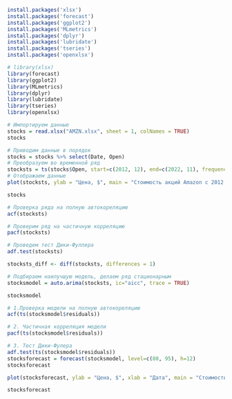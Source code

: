 ```{r}
install.packages('xlsx')
install.packages('forecast')
install.packages('ggplot2')
install.packages('MLmetrics')
install.packages('dplyr')
install.packages('lubridate')
install.packages('tseries')
install.packages('openxlsx')
```
```{r}
# library(xlsx)
library(forecast)
library(ggplot2)
library(MLmetrics)
library(dplyr)
library(lubridate)
library(tseries)
library(openxlsx)
```

```{r}
# Импортируем данные
stocks = read.xlsx("AMZN.xlsx", sheet = 1, colNames = TRUE)
stocks
```

```{r}
# Приводим данные в порядок
stocks = stocks %>% select(Date, Open)
# Преобразуем во временной ряд
stocksts = ts(stocks$Open, start=c(2012, 12), end=c(2022, 11), frequency = 12)
# Отображаем данные
plot(stocksts, ylab = "Цена, $", main = "Стоимость акций Amazon с 2012 по конец 2022 года")
```
```{r}
stocks
```
```{r}
# Проверка ряда на полную автокореляцию
acf(stocksts)
```

```{r}
# Проверим ряд на частичную корреляцию
pacf(stocksts)
```
```{R}
# Проведем тест Дики-Фуллера
adf.test(stocksts)
```

```{R}
stocksts_diff <- diff(stocksts, differences = 1)
```
```{r}
# Подбираем наилучшую модель, делаем ряд стационарным
stocksmodel = auto.arima(stocksts, ic="aicc", trace = TRUE)
```
```{R}
stocksmodel
```
```{r}
# 1.Проверка модели на полную автокореляцию
acf(ts(stocksmodel$residuals))
```

```{r}
# 2. Частичная корреляция модели
pacf(ts(stocksmodel$residuals))
```

```{r}
# 3. Тест Дики-Фулера
adf.test(ts(stocksmodel$residuals))
stocksforecast = forecast(stocksmodel, level=c(80, 95), h=12)
stocksforecast
```

```{r}
plot(stocksforecast, ylab = "Цена, $", xlab = "Дата", main = "Стоимость акций Amazon с 2012 по конец 2023 года")
```
```{r}
stocksforecast
```